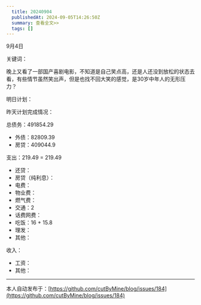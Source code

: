 ```yaml
---
  title: 20240904
  publishedAt: 2024-09-05T14:26:50Z
  summary: 查看全文>>
  tags: []
---
```


9月4日 

关键词：

晚上又看了一部国产喜剧电影，不知道是自己笑点高，还是人还没到放松的状态去看，有些情节虽然笑出声，但是也找不回大笑的感觉，是30岁中年人的无形压力？

明日计划：

昨天计划完成情况：

总债务：491854.29
- 外债：82809.39
- 房贷：409044.9

支出：219.49 = 219.49
- 还贷：
- 房贷（纯利息）：
- 电费：
- 物业费：
- 燃气费：
- 交通：2
- 话费网费：
- 吃饭：16 + 15.8
- 理发：
- 其他：

收入：
- 工资：
- 其他：


---
本人自动发布于：[https://github.com/cutByMine/blog/issues/184](https://github.com/cutByMine/blog/issues/184)

